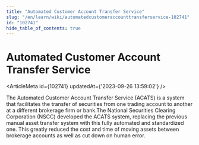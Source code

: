 ```yaml
---
title: "Automated Customer Account Transfer Service"
slug: "/en/learn/wiki/automatedcustomeraccounttransferservice-102741"
id: "102741"
hide_table_of_contents: true
---
```



# Automated Customer Account Transfer Service

<ArticleMeta id={102741} updatedAt={'2023-09-26 13:59:02'} />
<div className='border-solid border-b border-t-0 my-4 border-[var(--ifm-color-gray-300)]' />

The Automated Customer Account Transfer Service (ACATS) is a system that facilitates the transfer of securities from one trading account to another at a different brokerage firm or bank.The National Securities Clearing Corporation (NSCC) developed the ACATS system, replacing the previous manual asset transfer system with this fully automated and standardized one. This greatly reduced the cost and time of moving assets between brokerage accounts as well as cut down on human error.
